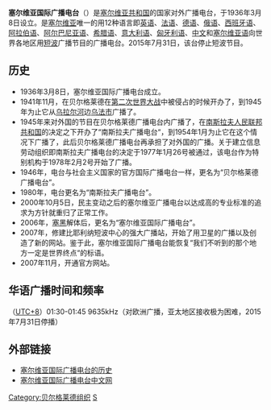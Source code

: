 {{Rough translation}}{{广播电台
| 電臺名稱         = 塞尔维亚国际广播电台
| 電臺圖片檔案     = 
| 電臺圖片尺寸     = 
| 電臺圖片名稱     = 
| 所屬國家         = {{Flagicon|Serbia}}[[塞尔维亚|塞尔维亚]]
| 總部所在         = {{Flagicon|Serbia}}[[塞尔维亚|塞尔维亚]][[贝尔格莱德|贝尔格莱德]]Hilandarska街2号
| 播放地區         = 全球
| 開播日期         = 1936年3月8日
| 停播日期         = 2015年7月31日
| 電臺口號         =
| 隶属             = 
| 擁有者           = 
| 持股者           = 
| 前電臺名稱       = 贝尔格莱德广播电台
| 被取代名稱       = 
| 集團同類電臺     = 
| 重播服務電臺     = 
| 電臺官方網站     = https://web.archive.org/web/20120625103602/http://voiceofserbia.org/zh/
| 備註             = 
}}

'''塞尔维亚国际广播电台'''（{{lang-sr|Међународни радио Србија}}）是[[塞尔维亚共和国|塞尔维亚共和国]]的国家对外广播电台，于1936年3月8日设立。是[[塞尔维亚|塞尔维亚]]唯一的用12种语言即[[英语|英语]]、[[法语|法语]]、[[德语|德语]]、[[俄语|俄语]]、[[西班牙语|西班牙语]]、[[阿拉伯语|阿拉伯语]]、[[阿尔巴尼亚语|阿尔巴尼亚语]]、[[希腊语|希腊语]]、[[意大利语|意大利语]]、[[匈牙利语|匈牙利语]]、[[中文|中文]]和[[塞尔维亚语|塞尔维亚语]]向世界各地区用[[短波|短波]]广播节目的广播电台。2015年7月31日，该台停止短波节目。

== 历史 ==
* 1936年3月8日，塞尔维亚国际广播电台成立。
* 1941年11月，在贝尔格莱德在[[第二次世界大战|第二次世界大战]]中被侵占的时候开办了{{Translink|sr|Радио Слободна Југославија|自由南斯拉夫廣播電台|自由南斯拉夫廣播電台}}，到1945年为止它从[[乌拉尔河|乌拉尔河]]边[[烏法|乌法市]]广播了。
* 1945年来对外国的节目在贝尔格莱德广播电台内广播了，在[[南斯拉夫社会主义联邦共和国|南斯拉夫人民联邦共和国]]的决定之下开办了“南斯拉夫广播电台“，到1954年1月为止它在这个情况下广播了，此后贝尔格莱德广播电台再承担了对外国的广播。关于建立信息劳动组织即南斯拉夫广播电台的决定于1977年1月26号被通过，该电台作为特别机构于1978年2月2号开始了广播。
* 1946年，电台与社会主义国家的官方国际广播电台一样，更名为“贝尔格莱德广播电台”。
* 1980年，电台更名为“南斯拉夫广播电台”。
* 2000年10月5日，民主变动之后的塞尔维亚广播电台以达成高的专业标准的追求为方针就重归了正常工作。
* 2006年，[[塞黑|塞黑]]解体后，更名为“塞尔维亚国际广播电台”。
* 2007年，修建比耶利纳短波中心的强大广播站，开始了用卫星的广播以及创造了新的网站。鉴于此，塞尔维亚国际广播电台能恢复“我们不听到的那个地方一定是世界终点“的标语。
* 2007年11月，开通官方网站。

== 华语广播时间和频率 ==
（[[UTC+8|UTC+8]]）01:30-01:45 9635kHz（对欧洲广播，亚太地区接收极为困难，2015年7月31日停播）

== 外部链接 ==
* [https://web.archive.org/web/20120105171011/http://glassrbije.org/K/index.php?option=com_content&task=blogcategory&id=21&Itemid=34 塞尔维亚国际广播电台的历史]
* [https://web.archive.org/web/20120625103602/http://voiceofserbia.org/zh/ 塞尔维亚国际广播电台中文网]

{{國際廣播電台}}

[[Category:贝尔格莱德组织|Category:贝尔格莱德组织]]
[[Category:国际广播|S]]